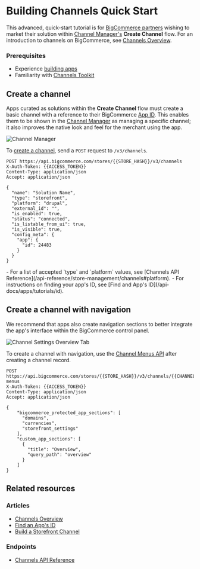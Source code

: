 <!-- Dev Center URL: https://developer.bigcommerce.com/api-docs/channels/quick-start -->

# Building Channels Quick Start



This advanced, quick-start tutorial is for [BigCommerce partners](https://www.bigcommerce.com/partners/) wishing to market their solution within [Channel Manager's](/api-docs/channels/overview#resources) **Create Channel** flow. For an introduction to channels on BigCommerce, see [Channels Overview](/api-docs/channels/overview).


### Prerequisites


- Experience [building apps](/api-docs/apps/guide/intro)
- Familiarity with [Channels Toolkit](/api-docs/channels/overview)

## Create a channel

Apps curated as solutions within the **Create Channel** flow must create a basic channel with a reference to their BigCommerce [App ID](/api-docs/apps/tutorials/id). This enables them to be shown in the [Channel Manager](/api-docs/channels/overview) as managing a specific channel; it also improves the native look and feel for the merchant using the app.

![Channel Manager](https://storage.googleapis.com/bigcommerce-production-dev-center/images/channels-channel-manager.png "Channel Manager")

To [create a channel](/api-reference/store-management/channels/channels/createchannel), send a `POST` request to `/v3/channels`.

```http filename="Example request: Create a channel" showLineNumbers copy
POST https://api.bigcommerce.com/stores/{{STORE_HASH}}/v3/channels
X-Auth-Token: {{ACCESS_TOKEN}}
Content-Type: application/json
Accept: application/json

{
  "name": "Solution Name",
  "type": "storefront",
  "platform": "drupal",
  "external_id": "",
  "is_enabled": true,
  "status": "connected",
  "is_listable_from_ui": true,
  "is_visible": true,
  "config_meta": {
    "app": {
      "id": 24483
    }
  }
}
```

<Callout type="info">
  - For a list of accepted `type` and `platform` values, see [Channels API Reference](/api-reference/store-management/channels#platform).
  - For instructions on finding your app's ID, see [Find and App's ID](/api-docs/apps/tutorials/id).
</Callout>

## Create a channel with navigation

We recommend that apps also create navigation sections to better integrate the app's interface within the BigCommerce control panel.

![Channel Settings Overview Tab](https://storage.googleapis.com/bigcommerce-production-dev-center/images/channels/channels-channel-overview.png "Channel Settings Overview Tab")

To create a channel with navigation, use the [Channel Menus API](/api-reference/store-management/channels/channels/postChannelMenus) after creating a channel record.

```http filename="Example request: Create channel menus" showLineNumbers copy
POST https://api.bigcommerce.com/stores/{{STORE_HASH}}/v3/channels/{{CHANNEL_ID}}/channel-menus
X-Auth-Token: {{ACCESS_TOKEN}}
Content-Type: application/json
Accept: application/json

{
    "bigcommerce_protected_app_sections": [
      "domains",
      "currencies",
      "storefront_settings"
    ],
    "custom_app_sections": [
      {
        "title": "Overview",
        "query_path": "overview"
      }
    ]  
}
```

## Related resources

### Articles

- [Channels Overview](/api-docs/channels/overview)
- [Find an App's ID](/api-docs/apps/tutorials/id)
- [Build a Storefront Channel](/api-docs/channels/tutorials/storefront)

### Endpoints

- [Channels API Reference](/api-reference/store-management/channels)
